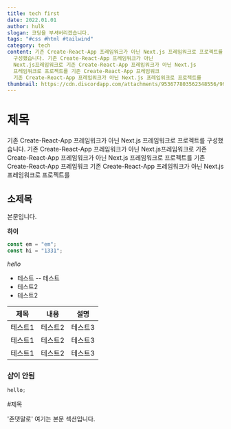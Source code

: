 ```yaml
---
title: tech first
date: 2022.01.01
author: hulk
slogan: 코딩을 부셔버리겠습니다.
tags: "#css #html #tailwind"
category: tech
content: 기존 Create-React-App 프레임워크가 아닌 Next.js 프레임워크로 프로젝트를
  구성했습니다. 기존 Create-React-App 프레임워크가 아닌
  Next.js프레임워크로 기존 Create-React-App 프레임워크가 아닌 Next.js
  프레임워크로 프로젝트를 기존 Create-React-App 프레임워크
  기존 Create-React-App 프레임워크가 아닌 Next.js 프레임워크로 프로젝트를
thumbnail: https://cdn.discordapp.com/attachments/953677803562348556/998944400984002590/2022-07-19_10.28.15.png
---
```


# 제목

기존 Create-React-App 프레임워크가 아닌 Next.js 프레임워크로 프로젝트를
구성했습니다. 기존 Create-React-App 프레임워크가 아닌
Next.js프레임워크로 기존 Create-React-App 프레임워크가 아닌 Next.js
프레임워크로 프로젝트를 기존 Create-React-App 프레임워크
기존 Create-React-App 프레임워크가 아닌 Next.js 프레임워크로 프로젝트를

## 소제목

본문입니다.

**하이**

```javascript
const em = "em";
const hi = "1331";
```

<em>hello</em>

- 테스트
  -- 테스트
- 테스트2
- 테스트2

| 제목    | 내용    | 설명    |
| ------- | ------- | ------- |
| 테스트1 | 테스트2 | 테스트3 |
| 테스트1 | 테스트2 | 테스트3 |
| 테스트1 | 테스트2 | 테스트3 |

### 샵이 안됨

```js
hello;
```

#제목

<Paragraph> '존댓말로' 여기는 본문 섹션입니다.</Paragraph>
